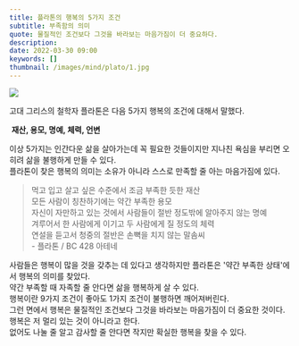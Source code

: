 ```yaml
---
title: 플라톤의 행복의 5가지 조건
subtitle: 부족함의 의미
quote: 물질적인 조건보다 그것을 바라보는 마음가짐이 더 중요하다.
description: 
date: 2022-03-30 09:00
keywords: []
thumbnail: /images/mind/plato/1.jpg
---
```


![](/images/mind/plato/1.jpg)

고대 그리스의 철학자 플라톤은 다음 5가지 행복의 조건에 대해서 말했다.

 **재산, 용모, 명예, 체력, 언변**

이상 5가지는 인간다운 삶을 살아가는데 꼭 필요한 것들이지만 지나친 욕심을 부리면 오히려 삶을 불행하게 만들 수 있다.  
플라톤이 찾은 행복의 의미는 소유가 아니라 스스로 만족할 줄 아는 마음가짐에 있다.

> 먹고 입고 살고 싶은 수준에서 조금 부족한 듯한 재산  
> 모든 사람이 칭찬하기에는 약간 부족한 용모  
> 자신이 자만하고 있는 것에서 사람들이 절반 정도밖에 알아주지 않는 명예  
> 겨루어서 한 사람에게 이기고 두 사람에게 질 정도의 체력  
> 연설을 듣고서 청중의 절반은 손뼉을 치지 않는 말솜씨  
> \- 플라톤 / BC 428 아테네

사람들은 행복이 많을 것을 갖추는 데 있다고 생각하지만 플라톤은 '약간 부족한 상태'에서 행복의 의미를 찾았다.  
약간 부족할 때 자족할 줄 안다면 삶을 행복하게 살 수 있다.  
행복이란 9가지 조건이 좋아도 1가지 조건이 불행하면 깨어져버린다.  
그런 면에서 행복은 물질적인 조건보다 그것을 바라보는 마음가짐이 더 중요한 것이다.  
행복은 저 멀리 있는 것이 아니라고 한다.  
없어도 나눌 줄 알고 감사할 줄 안다면 작지만 확실한 행복을 찾을 수 있다.